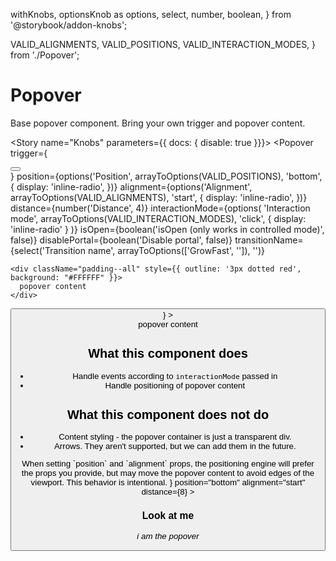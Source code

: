   withKnobs,
  optionsKnob as options,
  select,
  number,
  boolean,
} from '@storybook/addon-knobs';

  VALID_ALIGNMENTS,
  VALID_POSITIONS,
  VALID_INTERACTION_MODES,
} from './Popover';




<Meta title="Components/Popovers/Popover" decorators={[withKnobs]} component={Popover} />

# Popover

<ImportPath component={Popover} section="popovers" />

Base popover component. Bring your own trigger and popover content.

<Story name="Knobs" parameters={{ docs: { disable: true }}}>
  <Popover
    trigger={<div className="margin--bottom"><Button label="Click Me" /></div>}
    position={options('Position', arrayToOptions(VALID_POSITIONS), 'bottom', {
      display: 'inline-radio',
    })}
    alignment={options('Alignment', arrayToOptions(VALID_ALIGNMENTS), 'start', {
      display: 'inline-radio',
    })}
    distance={number('Distance', 4)}
    interactionMode={options(
      'Interaction mode',
      arrayToOptions(VALID_INTERACTION_MODES),
      'click',
      { display: 'inline-radio' }
    )}
    isOpen={boolean('isOpen (only works in controlled mode)', false)}
    disablePortal={boolean('Disable portal', false)}
    transitionName={select('Transition name', arrayToOptions(['GrowFast', '']), '')}
  >
    <div className="padding--all" style={{ outline: '3px dotted red', background: "#FFFFFF" }}>
      popover content
    </div>
  </Popover>
</Story>

<Preview isExpanded>
  <Popover
    position='right'
    alignment='start'
    distance={4}
    interactionMode='click'
    transitionName="GrowFast"
    trigger={<div className="margin--bottom"><Button label="Click Me" /></div>}
  >
    <div
      className="padding--all" 
      style={{ outline: '3px dotted red', background: "#FFFFFF" }}
    >
      popover content
    </div>
  </Popover>
</Preview>


## What this component does

- Handle events according to `interactionMode` passed in
- Handle positioning of popover content

## What this component does **not** do

- Content styling - the popover container is just a transparent div.
- Arrows. They aren't supported, but we can add them in the future.

<Props of={Popover} />

<Info type="info">
  When setting `position` and `alignment` props, the positioning engine will prefer the props you
  provide, but may move the popover content to avoid edges of the viewport. This behavior is intentional.
</Info>

<Preview>
  <Story name="Styled popover content" height={100}>
    <Popover
      trigger={<Button theme="outlined" label="Open popover" />}
      position="bottom"
      alignment="start"
      distance={8}
    >
      <div className="bgColor--white rounded--all elevation--2 padding--all">
        <h3 className="type--head3">Look at me</h3>
        <p>
          <em>i am the popover</em>
        </p>
      </div>
    </Popover>
  </Story>
</Preview>
